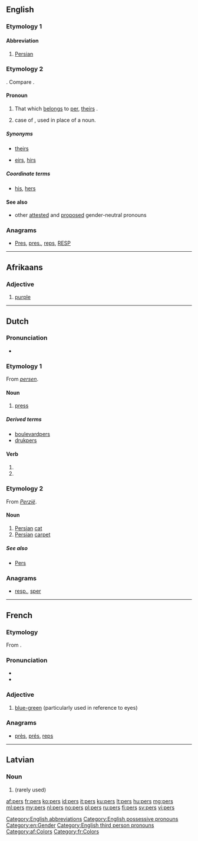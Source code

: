 {{also|Pers|pers.|Pers.}}
==English==
===Etymology 1===

====Abbreviation====
{{en-abbr}}

# [[Persian]]

===Etymology 2===
{{compound|per|'s}}. Compare {{term|hers}}.

====Pronoun====
{{en-pron|desc=possessive pronoun}}

# {{context|neologism|lang=en}} That which [[belong]]s to [[per]], [[theirs]] {{qualifier|singular}}. 
# {{non-gloss definition|Possessive}} case of {{term|per}}, used in place of a noun. 

=====Synonyms=====
* {{qualifier|singular}} [[theirs]]
* {{qualifier|neologism}} [[eirs]], [[hirs]]

=====Coordinate terms=====
* {{sense|possessive of per}} [[his]], [[hers]]

====See also====
* other [[Appendix:English third-person singular pronouns|attested]] and [[Wiktionary:List of protologisms by topic/third person singular gender neutral pronouns|proposed]] gender-neutral pronouns

===Anagrams===
* [[Pres#English|Pres]], [[pres.#English|pres.]], [[reps#English|reps]], [[RESP#English|RESP]]

[[Category:English abbreviations]]
[[Category:English possessive pronouns]]
[[Category:en:Gender]]
[[Category:English third person pronouns]]

----

==Afrikaans==

===Adjective===
{{af-adj}}

# [[purple]]

[[Category:af:Colors]]

----

==Dutch==

===Pronunciation===
* {{rhymes|ɛrs|lang=nl}}

===Etymology 1===
From ''[[persen]]''.

====Noun====
{{nl-noun|m|persen|persje}}

# [[press]]

=====Derived terms=====
* [[boulevardpers]]
* [[drukpers]]

====Verb====
{{head|nl}}

# {{nl-verb form of|p=1|n=sg|t=pres|m=ind|persen}}
# {{nl-verb form of|m=imp|persen}}

===Etymology 2===
From ''[[Perzië]]''.

====Noun====
{{nl-noun|m|perzen|persje}}

# [[Persian]] [[cat]]
# [[Persian]] [[carpet]]

=====See also=====
* [[Pers]]

===Anagrams===
* [[resp.#Dutch|resp.]], [[sper#Dutch|sper]]

----

==French==
===Etymology===
From {{etyl|LL.|fr}} {{term|persus||Persian|lang=la}}.

===Pronunciation===
* {{IPA|/pɛʁ/|lang=fr}}
*{{homophones|pair|paire|père|perd|lang=fr}}

===Adjective===
{{fr-adj|mp=pers}}

# {{context|literary|lang=fr}} [[blue-green]] (particularly used in reference to eyes)

===Anagrams===
* [[près#French|près]], [[prés#French|prés]], [[reps#French|reps]]

[[Category:fr:Colors]]

----

==Latvian==

===Noun===
{{head|lv|noun form|g=m}}

# {{lv-inflection of|peri|nom|s}} (rarely used)

[[af:pers]]
[[fr:pers]]
[[ko:pers]]
[[id:pers]]
[[it:pers]]
[[ku:pers]]
[[lt:pers]]
[[hu:pers]]
[[mg:pers]]
[[ml:pers]]
[[my:pers]]
[[nl:pers]]
[[no:pers]]
[[pl:pers]]
[[ru:pers]]
[[fi:pers]]
[[sv:pers]]
[[vi:pers]]